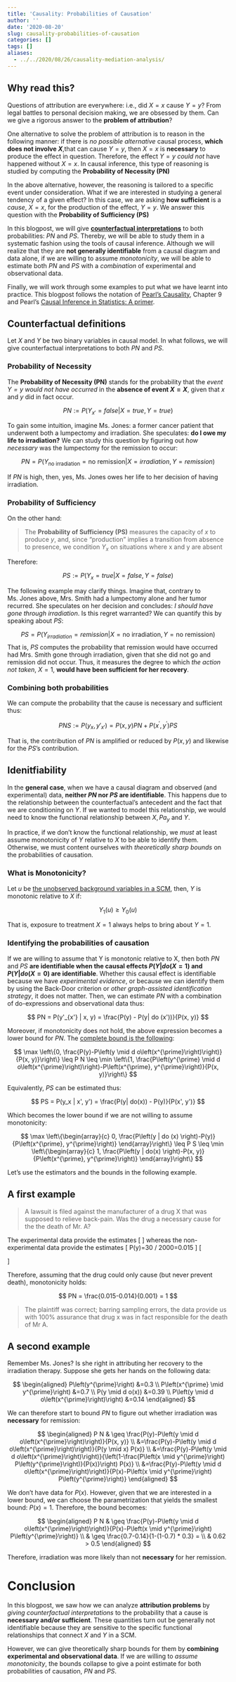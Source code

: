 ```yaml
---
title: 'Causality: Probabilities of Causation'
author: ''
date: '2020-08-20'
slug: causality-probabilities-of-causation
categories: []
tags: []
aliases: 
  - ../../2020/08/26/causality-mediation-analysis/
---
```


## Why read this?

Questions of attribution are everywhere: i.e., did $X=x$ cause $Y=y$? From legal battles to personal decision making, we are obsessed by them. Can we give a rigorous answer to the **problem of attribution**?

One alternative to solve the problem of attribution is to reason in the following manner: if there is *no possible alternative* causal process,  **which does not involve $X$**,that can cause $Y=y$, then $X=x$ is **necessary** to produce the effect in question. Therefore, the effect $Y=y$ *could not* have happened without $X=x$. In causal inference, this type of reasoning is studied by computing the **Probability of Necessity (PN)**

In the above alternative, however, the reasoning is tailored to a specific event under consideration. What if we are interested in studying a general tendency of a given effect? In this case, we are asking **how sufficient** is a *cause*, $X=x$, for the production of the effect, $Y=y$. We answer this question with the **Probability of Sufficiency (PS)**

In this blogpost, we will give [**counterfactual interpretations**](https://david-salazar.github.io/2020/08/10/causality-counterfactuals-clash-of-worlds/) to both probabilities: $PN$ and $PS$. Thereby, we will be able to study them in a systematic fashion using the tools of causal inference. Although we will realize that they are **not generally identifiable** from a causal diagram and data alone, if we are willing to assume *monotonicity*, we will be able to estimate both $PN$ and $PS$ with a *combination* of experimental and observational data.

Finally, we will work through some examples to put what we have learnt into practice. This blogpost follows the notation of [Pearl's Causality](http://bayes.cs.ucla.edu/BOOK-2K/), Chapter 9 and Pearl's [Causal Inference in Statistics: A primer](http://bayes.cs.ucla.edu/PRIMER/). 

## Counterfactual definitions

Let $X$ and $Y$ be two binary variables in causal model. In what follows, we will give counterfactual interpretations to both $PN$ and $PS$.

### Probability of Necessity

The **Probability of Necessity (PN)** stands for the probability that the *event $Y=y$ would not have occurred* in the **absence of event $X=X$**, given that $x$ and $y$ did in fact occur. 

$$
PN := P(Y_{x'} = false | X = true, Y = true)
$$

To gain some intuition, imagine Ms. Jones: a former cancer patient that underwent both a lumpectomy and irradiation. She speculates: **do I owe my life to irradiation?** We can study this question by figuring out *how necessary* was the lumpectomy for the remission to occur:

$$
PN = P(Y_{\text{no irradiation}} = \text{no remission}| X = irradiation, Y = remission)
$$

If $PN$ is high, then, yes, Ms. Jones owes her life to her decision of having irradiation. 

### Probability of Sufficiency

On the other hand:

> The **Probability of Sufficiency (PS)** measures the capacity of $x$ to produce $y$, and, since "production" implies a transition from absence to presence, we condition $Y_x$ on situations where x and y are absent

Therefore:

$$
PS := P(Y_x = true | X = false, Y = false)
$$

The following example may clarify things. Imagine that, contrary to Ms. Jones above, Mrs. Smith had a lumpectomy alone and her tumor recurred. She speculates on her decision and concludes: *I should have gone through irradiation*. Is this regret warranted? We can quantify this by speaking about $PS$:

$$
PS = P(Y_{irradiation} = remission| X = \text{no irradiation}, Y = \text{no remission})
$$
That is, $PS$ computes the probability that remission would have occurred had Mrs. Smith gone through irradiation, given that she did not go and remission did not occur. Thus, it measures the degree to which *the action not taken*, $X=1$, **would have been sufficient for her recovery**.

### Combining both probabilities

We can compute the probability that the cause is necessary and sufficient thus:

$$
P N S:= P(y_{x}, y'_{x'}) =P(x, y) P N+P\left(x^{\prime}, y^{\prime}\right) P S
$$

That is, the contribution of $PN$ is amplified or reduced by $P(x, y)$ and likewise for the $PS$'s contribution. 

## Idenitfiability

In the **general case**, when we have a causal diagram and observed (and experimental) data, **neither $PN$ nor $PS$ are identifiable**. This happens due to the relationship between the counterfactual's antecedent and the fact that we are conditioning on $Y$. If we wanted to model this relationship, we would need to know the functional relationship between $X, Pa_y$ and $Y$.

In practice, if we don't know the functional relationship, we *must* at least assume monotonicity of $Y$ relative to $X$ to be able to identify them. Otherwise, we must content ourselves with *theoretically sharp bounds* on the probabilities of causation. 

### What is Monotonicity?

Let $u$ be [the unobserved background variables in a SCM](https://david-salazar.github.io/2020/08/10/causality-counterfactuals-clash-of-worlds/), then, $Y$ is monotonic relative to $X$ if:

$$
Y_1(u) \geq Y_0 (u)
$$

That is, exposure to treatment $X=1$ always helps to bring about $Y=1$.

### Identifying the probabilities of causation

If we are willing to assume that Y is monotonic relative to X, then both $PN$ and $PS$ **are identifiable when the causal effects $P(Y| do(X=1)$ and $P(Y| do(X=0)$ are identifiable**. Whether this causal effect is identifiable because we have *experimental evidence*, or because we can identify them by using the Back-Door criterion or *other graph-assisted identification strategy*, it does not matter. Then, we can estimate $PN$ with a combination of do-expressions and observational data thus:

$$
PN = P(y'_{x'} | x, y) = \frac{P(y) - P(y| do (x'))}{P(x, y)}
$$

Moreover, if monotonicity does not hold, the above expression becomes a lower bound for $PN$. The [complete bound is the following](https://ftp.cs.ucla.edu/pub/stat_ser/R271-U.pdf):

$$
\max \left\{0, \frac{P(y)-P\left(y \mid d o\left(x^{\prime}\right)\right)}{P(x, y)}\right\} \leq P N \leq \min \left\{1, \frac{P\left(y^{\prime} \mid d o\left(x^{\prime}\right)\right)-P\left(x^{\prime}, y^{\prime}\right)}{P(x, y)}\right\}
$$

Equivalently, $PS$ can be estimated thus:

$$
PS = P(y_x | x', y') = \frac{P(y| do(x)) - P(y)}{P(x', y')}
$$

Which becomes the lower bound if we are not willing to assume monotonicity:

$$
\max \left\{\begin{array}{c}
0,
\frac{P\left(y | do (x) \right)-P(y)}{P\left(x^{\prime}, y^{\prime}\right)}
\end{array}\right\} \leq P S \leq \min \left\{\begin{array}{c}
1, 
\frac{P\left(y | do(x) \right)-P(x, y)}{P\left(x^{\prime}, y^{\prime}\right)}
\end{array}\right\}
$$

Let's use the estimators and the bounds in the following example.

## A first example

> A lawsuit is filed against the manufacturer of a drug X that was supposed to relieve back-pain. Was the drug a necessary cause for the the death of Mr. A?

The experimental data provide the estimates
\[
\begin{aligned}
P(y \mid d o(x)) &=16 / 1000=0.016 \\
P\left(y \mid d o\left(x^{\prime}\right)\right) &=14 / 1000=0.014
\end{aligned}
\]
whereas the non-experimental data provide the estimates
\[
P(y)=30 / 2000=0.015
\]
\[
\begin{array}{l}
P(x, y)=2 / 2000=0.001 \\
P(y \mid x)=2 / 1000=0.002 \\
P\left(y \mid x^{\prime}\right)=28 / 1000=0.028
\end{array}
\]

Therefore, assuming that the drug could only cause (but never prevent death), monotonicity holds:

$$
PN = \frac{0.015-0.014}{0.001} = 1
$$

> The plaintiff was correct; barring sampling errors, the data provide us with 100% assurance that drug x was in fact responsible for the death of Mr A. 

## A second example

Remember Ms. Jones? Is she right in attributing her recovery to the irradiation therapy. Suppose she gets her hands on the following data:

$$
\begin{aligned}
P\left(y^{\prime}\right) &=0.3 \\
P\left(x^{\prime} \mid y^{\prime}\right) &=0.7 \\
P(y \mid d o(x)) &=0.39 \\
P\left(y \mid d o\left(x^{\prime}\right)\right) &=0.14
\end{aligned}
$$

We can therefore start to bound $PN$ to figure out whether irradiation was **necessary** for remission:

$$
\begin{aligned}
P N & \geq \frac{P(y)-P\left(y \mid d o\left(x^{\prime}\right)\right)}{P(x, y)} \\
&=\frac{P(y)-P\left(y \mid d o\left(x^{\prime}\right)\right)}{P(y \mid x) P(x)} \\
&=\frac{P(y)-P\left(y \mid d o\left(x^{\prime}\right)\right)}{\left(1-\frac{P\left(x \mid y^{\prime}\right) P\left(y^{\prime}\right)}{P(x)}\right) P(x)} \\
&=\frac{P(y)-P\left(y \mid d o\left(x^{\prime}\right)\right)}{P(x)-P\left(x \mid y^{\prime}\right) P\left(y^{\prime}\right)}
\end{aligned}
$$

We don't have data for $P(x)$. However, given that we are interested in a lower bound, we can choose the parametrization that yields the smallest bound: $P(x) = 1$. Therefore, the bound becomes:

$$
\begin{aligned}
P N & \geq \frac{P(y)-P\left(y \mid d o\left(x^{\prime}\right)\right)}{P(x)-P\left(x \mid y^{\prime}\right) P\left(y^{\prime}\right)} \\
& \geq \frac{0.7-0.14}{1-(1-0.7) * 0.3} = \\
& 0.62 > 0.5
\end{aligned}
$$

Therefore, irradiation was more likely than not **necessary** for her remission.

# Conclusion 

In this blogpost, we saw how we can analyze **attribution problems** by *giving counterfactual interpretations* to the probability that a cause is **necessary and/or sufficient**. These quantities turn out be generally not identifiable because they are sensitive to the specific functional relationships that connect $X$ and $Y$ in a SCM. 

However, we can give theoretically sharp bounds for them by **combining experimental and observational data**. If we are willing to *assume monotonicity*, the bounds collapse to give a point estimate for both probabilities of causation, $PN$ and $PS$.